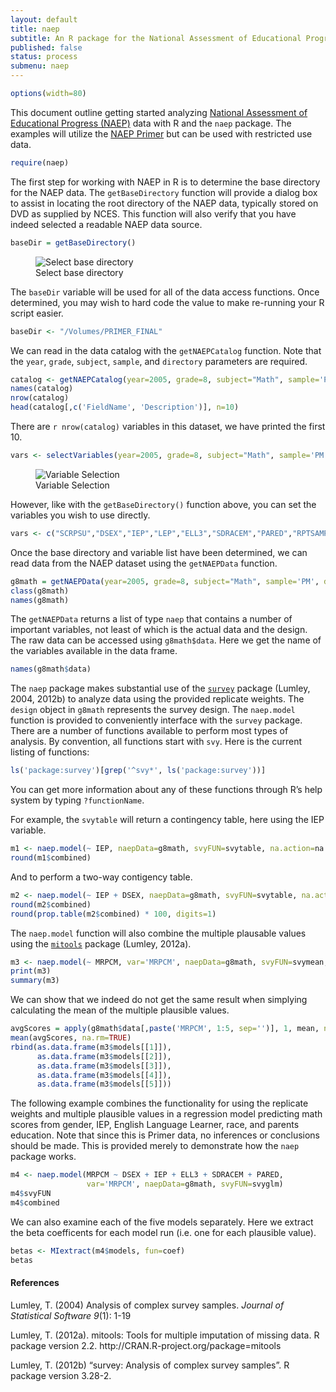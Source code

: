 ```yaml
---
layout: default	
title: naep
subtitle: An R package for the National Assessment of Educational Progress (NAEP)
published: false
status: process
submenu: naep
---
```

```r
options(width=80)
```

This document outline getting started analyzing [National Assessment of Educational Progress (NAEP)](http://nces.ed.gov/nationsreportcard/) data with R and the `naep` package. The examples will utilize the [NAEP Primer](http://nces.ed.gov/pubsearch/pubsinfo.asp?pubid=2011463) but can be used with restricted use data.

```r
require(naep)
```

The first step for working with NAEP in R is to determine the base directory for the NAEP data. The `getBaseDirectory` function will provide a dialog box to assist in locating the root directory of the NAEP data, typically stored on DVD as supplied by NCES. This function will also verify that you have indeed selected a readable NAEP data source.

```r
baseDir = getBaseDirectory()
```

![Select base directory](/images/naep/BaseDirectory.png)

The `baseDir` variable will be used for all of the data access functions. Once determined, you may wish to hard code the value to make re-running your R script easier.

```r
baseDir <- "/Volumes/PRIMER_FINAL"
```

We can read in the data catalog with the `getNAEPCatalog` function. Note that the `year`, `grade`, `subject`, `sample`, and `directory` parameters are required.

```r
catalog <- getNAEPCatalog(year=2005, grade=8, subject="Math", sample='PM', directory=baseDir)
names(catalog)
nrow(catalog)
head(catalog[,c('FieldName', 'Description')], n=10)
```

There are `r nrow(catalog)` variables in this dataset, we have printed the first 10.

```r
vars <- selectVariables(year=2005, grade=8, subject="Math", sample='PM', directory=baseDir)
```

![Variable Selection](/images/naep/VariableSelectScreen.png)

However, like with the `getBaseDirectory()` function above, you can set the variables you wish to use directly.

```r
vars <- c("SCRPSU","DSEX","IEP","LEP","ELL3","SDRACEM","PARED","RPTSAMP","REPGRP1","REPGRP2","JKUNIT", "ORIGWT", "SRWT01", "SRWT02", "SRWT03", "SRWT04", "SRWT05", "SRWT06", "SRWT07", "SRWT08", "SRWT09", "SRWT10", "SRWT11", "SRWT12", "SRWT13", "SRWT14", "SRWT15", "SRWT16", "SRWT17", "SRWT18", "SRWT19", "SRWT20", "SRWT21", "SRWT22", "SRWT23", "SRWT24", "SRWT25", "SRWT26", "SRWT27", "SRWT28", "SRWT29", "SRWT30", "SRWT31", "SRWT32", "SRWT33", "SRWT34", "SRWT35", "SRWT36", "SRWT37", "SRWT38", "SRWT39", "SRWT40", "SRWT41", "SRWT42", "SRWT43", "SRWT44", "SRWT45", "SRWT46", "SRWT47", "SRWT48", "SRWT49", "SRWT50", "SRWT51", "SRWT52", "SRWT53", "SRWT54", "SRWT55", "SRWT56", "SRWT57", "SRWT58", "SRWT59", "SRWT60", "SRWT61", "SRWT62", "SMSRSWT", "MRPCM1", "MRPCM2", "MRPCM3", "MRPCM4", "MRPCM5")
```

Once the base directory and variable list have been determined, we can read data from the NAEP dataset using the `getNAEPData` function.

```r
g8math = getNAEPData(year=2005, grade=8, subject="Math", sample='PM', directory=baseDir, vars=vars)
class(g8math)
names(g8math)
```

The `getNAEPData` returns a list of type `naep` that contains a number of important variables, not least of which is the actual data and the design. The raw data can be accessed using `g8math$data`. Here we get the name of the variables available in the data frame.

```r
names(g8math$data)
```

The `naep` package makes substantial use of the [`survey`](http://faculty.washington.edu/tlumley/survey/) package (Lumley, 2004, 2012b) to analyze data using the provided replicate weights. The `design` object in `g8math` represents the survey design. The `naep.model` function is provided to conveniently interface with the `survey` package. There are a number of functions available to perform most types of analysis. By convention, all functions start with `svy`. Here is the current listing of functions:

```r
ls('package:survey')[grep('^svy*', ls('package:survey'))]
```

You can get more information about any of these functions through R's help system by typing `?functionName`.

For example, the `svytable` will return a contingency table, here using the IEP variable.

```r
m1 <- naep.model(~ IEP, naepData=g8math, svyFUN=svytable, na.action=na.pass)
round(m1$combined)
```

And to perform a two-way contigency table.

```r
m2 <- naep.model(~ IEP + DSEX, naepData=g8math, svyFUN=svytable, na.action=na.pass)
round(m2$combined)
round(prop.table(m2$combined) * 100, digits=1)
```

The `naep.model` function will also combine the multiple plausable values using the [`mitools`](http://faculty.washington.edu/tlumley/survey/svymi.html) package (Lumley, 2012a).

```r
m3 <- naep.model(~ MRPCM, var='MRPCM', naepData=g8math, svyFUN=svymean, na.rm=TRUE)
print(m3)
summary(m3)
```

We can show that we indeed do not get the same result when simplying calculating the mean of the multiple plausible values.

```r
avgScores = apply(g8math$data[,paste('MRPCM', 1:5, sep='')], 1, mean, na.rm=TRUE)
mean(avgScores, na.rm=TRUE)
rbind(as.data.frame(m3$models[[1]]),
	  as.data.frame(m3$models[[2]]), 
	  as.data.frame(m3$models[[3]]),
	  as.data.frame(m3$models[[4]]),
	  as.data.frame(m3$models[[5]]))
```

The following example combines the functionality for using the replicate weights and multiple plausible values in a regression model predicting math scores from gender, IEP, English Language Learner, race, and parents education. Note that since this is Primer data, no inferences or conclusions should be made. This is provided merely to demonstrate how the `naep` package works.

```r
m4 <- naep.model(MRPCM ~ DSEX + IEP + ELL3 + SDRACEM + PARED, 
				 var='MRPCM', naepData=g8math, svyFUN=svyglm)
m4$svyFUN
m4$combined
```

We can also examine each of the five models separately. Here we extract the beta coefficents for each model run (i.e. one for each plausible value).

```r
betas <- MIextract(m4$models, fun=coef)
betas
```

#### References

Lumley, T. (2004) Analysis of complex survey samples. *Journal of Statistical Software 9*(1): 1-19

Lumley, T. (2012a). mitools: Tools for multiple imputation of missing data. R package version 2.2. http://CRAN.R-project.org/package=mitools

Lumley, T. (2012b) "survey: Analysis of complex survey samples". R package version 3.28-2.

